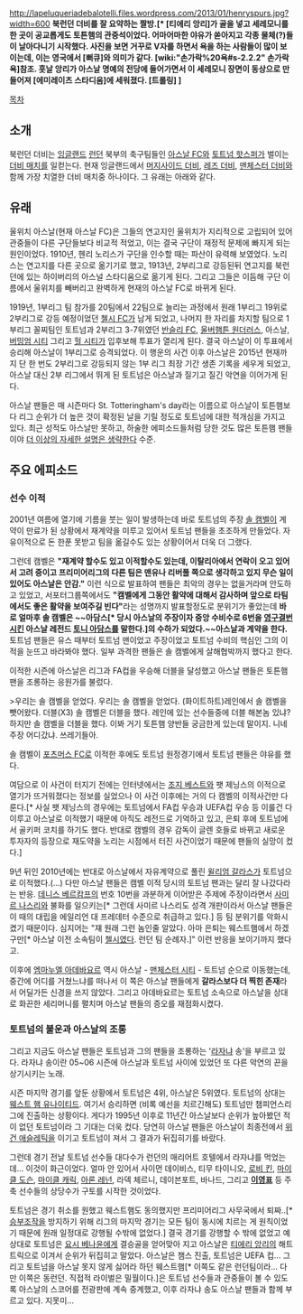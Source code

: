 http://lapeluqueriadebalotelli.files.wordpress.com/2013/01/henryspurs.jpg?width=600
'''북런던 더비를 잘 요약하는 짤방.[* [티에리 앙리]가 골을 넣고 세레모니를 한 곳이 공교롭게도 토튼햄의 관중석이었다. 어마어마한 야유가 쏟아지고 각종 물체(?)들이 날아다니기 시작했다. 사진을 보면 거꾸로 V자를 하면서 욕을 하는 사람들이 많이 보이는데, 이는 영국에서 [뻐큐]와 의미가 같다. [wiki:"손가락%20욕#s-2.2.2" 손가락 욕]참조. 훗날 앙리가 아스날 명예의 전당에 들어가면서 이 세레모니 장면이 동상으로 만들어져 [에미레이츠 스타디움]에 세워졌다. [트롤링] ]'''

[[목차]]
== 소개 ==
북런던 더비는 [[잉글랜드]] [[런던]] 북부의 축구팀들인 [[아스날 FC]]와 [[토트넘 핫스퍼]]가 벌이는 [[더비 매치]]를 일컫는다. 현재 잉글랜드에서 [[머지사이드 더비]], [[레즈 더비]], [[맨체스터 더비]]와 함께 가장 치열한 더비 매치중 하나이다. 그 유래는 아래와 같다.

== 유래 ==
울위치 아스날(현재 아스날 FC)은 그들의 연고지인 울위치가 지리적으로 고립되어 있어 관중들이 다른 구단들보다 비교적 적었고, 이는 결국 구단이 재정적 문제에 빠지게 되는 원인이었다. 1910년, 헨리 노리스가 구단을 인수할 때는 파산이 유력해 보였었다. 노리스는 연고지를 다른 곳으로 옮기기로 했고, 1913년, 2부리그로 강등된뒤 연고지를 북런던에 있는 하이버리의 아스널 스타디움으로 옮기게 된다. 그리고 그들은 이듬해 구단 이름에서 울위치를 빼버리고 완벽하게 현재의 아스날 FC로 바뀌게 된다.

1919년, 1부리그 팀 참가를 20팀에서 22팀으로 늘리는 과정에서 원래 1부리그 19위로 2부리그로 강등 예정이었던 [[첼시 FC]]가 남게 되었고, 나머지 한 자리를 차지할 팀으로 1부리그 꼴찌팀인 토트넘과 2부리그 3-7위였던 [[반슬리 FC]], [[울버햄튼 원더러스]], 아스날, [[버밍엄 시티]] 그리고 [[헐 시티]]가 입후보해 투표가 열리게 된다. 결국 아스날이 이 투표에서 승리해 아스날이 1부리그로 승격되었다. 이 행운의 사건 이후 아스날은 2015년 현재까지 단 한 번도 2부리그로 강등되지 않는 1부 리그 최장 기간 생존 기록을 세우게 되었고, 아스날 대신 2부 리그에서 뛰게 된 토트넘은 아스날과 질기고 질긴 악연을 이어가게 된다.

아스날 팬들은 매 시즌마다 St. Totteringham's day라는 이름으로 아스날이 토튼햄보다 리그 순위가 더 높은 것이 확정된 날을 기릴 정도로 토트넘에 대한 적개심을 가지고 있다. 최근 성적도 아스날만 못하고, 하술한 에피소드들처럼 당한 것도 많은 토튼햄 팬들이야 [[더 이상의 자세한 설명은 생략한다]] 수준.

== 주요 에피소드 ==
=== 선수 이적 ===
2001년 여름에 열기에 기름을 붓는 일이 발생하는데 바로 토트넘의 주장 [[솔 캠벨]]이 계약이 만료가 된 상황에서 재계약을 미루고 있어서 토트넘 팬들을 초조하게 만들었다. 자유이적으로 돈 한푼 못받고 팀을 옮길수도 있는 상황이어서 더욱 더 그랬다.

그런데 캠벨은 '''"재계약 할수도 있고 이적할수도 있는데, 이탈리아에서 연락이 오고 있어서 고려 중이고 프리미어리그의 다른 팀은 맨유나 리버풀 쪽으로 생각하고 있지 무슨 일이 있어도 아스날은 안감."''' 이런 식으로 발표하여 팬들은 최악의 경우는 없을거라며 안도하고 있었고, 서포터그룹쪽에서도 '''"캠벨에게 그동안 활약에 대해서 감사하며 앞으로 타팀에서도 좋은 활약을 보여주길 빈다"'''라는 성명까지 발표할정도로 분위기가 좋았는데 '''바로 얼마후 솔 캠벨은 ~~아담스[* 당시 아스날의 주장이자 중앙 수비수로 6번을 [[영구결번]]시킨 아스날 레전드 [[토니 아담스]]를 말한다.]의 수하가 되었다.~~아스날과 계약을 한다.''' 토트넘 팬들은 유스 때부터 토트넘 맨이었고 주장이었고 토트넘 수비의 핵심인 그의 이적을 눈뜨고 바라봐야 했다. 일부 과격한 팬들은 솔 캠벨에게 살해협박까지 했다고 한다.

이적한 시즌에 아스날은 리그과 FA컵을 우승해 더블을 달성했고 아스날 팬들은 토튼햄팬을 조롱하는 응원가를 불렀다.

>우리는 솔 캠벨을 얻었다. 우리는 솔 캠벨을 얻었다. (화이트하트)레인에서 솔 캠벨을 뺏어왔다. 더블(X3) 솔 캠벨은 더블을 했다. 레인에 있는 선수들중에 더블 해본놈 있냐? 하지만 솔 캠벨을 더블을 했다. 이봐 거기 토튼햄 양반들 궁금한게 있는데 말이지. 니네 주장 어디갔냐. 쓰레기들아.

솔 캠벨이 [[포츠머스 FC]]로 이적한 후에도 토트넘 원정경기에서 토트넘 팬들은 야유를 했다.

여담으로 이 사건이 터지기 전에는 인터넷에서는 [[조지 베스트]]와 팻 제닝스의 이적으로 열기가 뜨거워졌다는 정보를 실었으나 이 사건 이후에는 거의 다 캠벨의 이적사건만 다룬다.[* 사실 팻 제닝스의 경우에는 토트넘에서 FA컵 우승과 UEFA컵 우승 등 이룰건 다 이루고 아스날로 이적했기 때문에 아직도 레전드로 기억하고 있고, 은퇴 후에 토트넘에서 골키퍼 코치를 하기도 했다. 반대로 캠벨의 경우 감독이 글렌 호들로 바뀌고 새로운 투자자의 등장으로 재도약을 노리는 시점에서 터진 사건이었기 때문에 팬들의 실망이 컸다.]

9년 뒤인 2010년에는 반대로 아스날에서 자유계약으로 풀린 [[윌리엄 갈라스]]가 토트넘으로 이적했다.(...) 다만 아스날 팬들은 캠벨 이적 당시의 토트넘 팬과는 달리 잘 나갔다라는 반응. [[데니스 베르캄프]]의 번호 10번을 과분하게 이어받은 주제에 주장이라면서 [[사미르 나스리]]와 불화를 일으키는[* 그런데 사미르 나스리도 성격 개판이라서 아스날 팬들은 이 때의 대립을 에일리언 대 프레데터 수준으로 취급하고 있다.] 등 팀 분위기를 악화시켰기 때문이다. 심지어는 "쟤 원래 그런 놈인줄 알았다. 아마 은퇴는 웨스트햄에서 하겠구만[* 아스날 이전 소속팀이 [[첼시]]였다. 런던 팀 순례자.]" 이런 반응을 보이기까지 했다고.

이후에 [[엠마누엘 아데바요르]] 역시 아스날 - [[맨체스터 시티]] - 토트넘 순으로 이동했는데, 중간에 어디를 거쳤느냐를 떠나서 이 쪽은 아스날 팬들에게 '''갈라스보다 더 찍힌 존재'''라서 어딜가든 신경을 쓰지 않았다. 그리고 아데바요르는 토트넘 소속으로 아스날을 상대로 화끈한 세리머니를 펼치며 아스날 팬들의 증오를 재점화시켰다.

=== 토트넘의 불운과 아스날의 조롱 ===
그리고 지금도 아스날 팬들은 토트넘과 그의 팬들을 조롱하는 '[[라자냐]] 송'을 부르고 있다. 라자냐 송이란 05~06 시즌에 아스날과 토트넘 사이에 있었던 또 다른 악연의 끈을 상기시키는 노래.

시즌 마지막 경기를 앞둔 상황에서 토트넘은 4위, 아스날은 5위였다. 토트넘의 상대는 [[웨스트 햄 유나이티드]]. 여기서 승리하면 (비록 예선을 치르긴해도) 토트넘만 챔피언스리그에 진출하는 상황이다. 게다가 1995년 이후로 11년간 아스날보다 순위가 높아봤던 적이 없던 토트넘이라 그 기대는 더욱 컸다. 당연히 아스날 팬들은 아스날이 최종전에서 [[위건 애슬레틱]]을 이기고 토트넘이 져서 그 결과가 뒤집히기를 바랐다.

그런데 경기 전날 토트넘 선수들 대다수가 런던의 매리어트 호텔에서 라자냐를 먹었는데... 이것이 화근이었다. 얼마 안 있어서 사이먼 데이비스, 티무 타이니오, [[로비 킨]], [[마이클 도슨]], [[마이클 캐릭]], [[아론 레넌]], 라덱 체르니, 데이븐포트, 바나드, 그리고 '''[[이영표]]''' 등 주축 선수들의 상당수가 구토를 시작한 것이었다.

토트넘은 경기 취소를 원했고 웨스트햄도 동의했지만 프리미어리그 사무국에서 퇴짜..[* [[승부조작]]을 방지하기 위해 리그의 마지막 경기는 모든 팀이 동시에 치르는 게 원칙이었기 때문에 원래 일정대로 강행될 수밖에 없었다.] 결국 경기를 강행할 수 밖에 없었고 예상대로 토트넘은 [[요시 베나윤]]에게 결승골을 얻어맞아 지고 아스날은 [[티에리 앙리]]의 해트트릭으로 이겨서 순위가 뒤집히고 말았다. 아스날은 챔스 진출, 토트넘은 UEFA 컵... 그리고 토트넘을 아스날 못지 않게 싫어라 하던 웨스트햄[* 이쪽도 같은 런던팀이라... 다만 이쪽은 동런던. 직접적 라이벌은 밀월이다.]은 토트넘 선수들과 관중들이 볼 수 있도록 아스날의 스코어를 전광판에 계속 중계했고, 이후 라자냐 송도 아스날 팬들과 함께 부르고 있다. 지못미...
